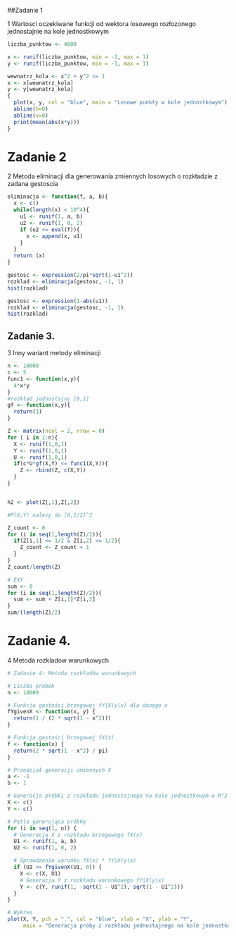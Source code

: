 ##Zadanie 1

1 Wartosci oczekiwane funkcji od wektora losowego rozłozonego jednostajnie na kole jednostkowym
```{r}
liczba_punktow <- 4000

x <- runif(liczba_punktow, min = -1, max = 1)
y <- runif(liczba_punktow, min = -1, max = 1)

wewnatrz_kola <- x^2 + y^2 <= 1
x <- x[wewnatrz_kola]
y <- y[wewnatrz_kola]
{
  plot(x, y, col = "blue", main = "Losowe punkty w kole jednostkowym")
  abline(h=0)
  abline(v=0)
  print(mean(abs(x*y)))
}
```

# Zadanie 2
2 Metoda eliminacji dla generowania zmiennych losowych o rozkładzie z zadana gestoscia

```{r}
eliminacja <- function(f, a, b){
  x <- c()
  while(length(x) < 10^4){
    u1 <- runif(1, a, b)
    u2 <- runif(1, 0, 2)
    if (u2 <= eval(f)){
      x <- append(x, u1)
    }
  }
  return (x)
}

gestosc <- expression(2/pi*sqrt(1-u1^2))
rozklad <- eliminacja(gestosc, -1, 1)
hist(rozklad)
```
```{r}
gestosc <- expression(1-abs(u1))
rozklad <- eliminacja(gestosc, -1, 1)
hist(rozklad)
```

## Zadanie 3.
3 Inny wariant metody eliminacji
```{r}

n <- 10000
c <- 5
func1 <- function(x,y){
  4*x*y
}
#rozkład jednostajny [0,1]
gf <- function(x,y){
  return(1)
}

Z <- matrix(ncol = 2, nrow = 0)
for ( i in 1:n){
  X <- runif(1,0,1)
  Y <- runif(1,0,1)
  U <- runif(1,0,1)
  if(c*U*gf(X,Y) <= func1(X,Y)){
    Z <- rbind(Z, c(X,Y))
  }
}


h2 <- plot(Z[,1],Z[,2])

#P(X,Y) nalezy do [0,1/2]^2

Z_count <- 0
for (i in seq(1,length(Z)/2)){
  if(Z[i,1] <= 1/2 & Z[i,2] <= 1/2){
    Z_count <- Z_count + 1
  }
}
Z_count/length(Z)

# EXY
sum <- 0
for (i in seq(1,length(Z)/2)){
  sum <- sum + Z[i,1]*Z[i,2]
}
sum/(length(Z)/2)
```

# Zadanie 4.
4 Metoda rozkladow warunkowych
```{r}
# Zadanie 4: Metoda rozkładów warunkowych

# Liczba próbek
n <- 10000

# Funkcja gestości brzegowej fY|X(y|x) dla danego x
fYgivenX <- function(x, y) {
  return(1 / (2 * sqrt(1 - x^2)))
}

# Funkcja gestości brzegowej fX(x)
f <- function(x) {
  return(2 * sqrt(1 - x^2) / pi)
}

# Przedział generacji zmiennych X
a <- -1
b <- 1

# Generacja próbki z rozkładu jednostajnego na kole jednostkowym w R^2
X <- c()  
Y <- c()  

# Pętla generująca próbkę
for (i in seq(1, n)) {
  # Generacja X z rozkładu brzegowego fX(x)
  U1 <- runif(1, a, b)
  U2 <- runif(1, 0, 2)

  # Sprawdzenie warunku fX(x) * fY|X(y|x)
  if (U2 <= fYgivenX(U1, 0)) {
    X <- c(X, U1)
    # Generacja Y z rozkładu warunkowego fY|X(y|x)
    Y <- c(Y, runif(1, -sqrt(1 - U1^2), sqrt(1 - U1^2)))
  }
}

# Wykres
plot(X, Y, pch = ".", col = "blue", xlab = "X", ylab = "Y",
     main = "Generacja próby z rozkładu jednostajnego na kole jednostkowym")

```


